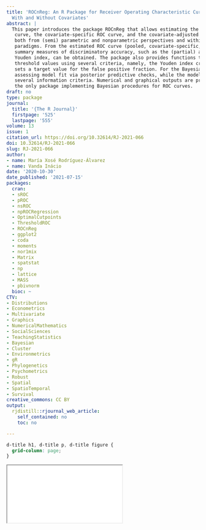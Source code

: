 ```yaml
---
title: 'ROCnReg: An R Package for Receiver Operating Characteristic Curve Inference
  With and Without Covariates'
abstract: |
  This paper introduces the package ROCnReg that allows estimating the pooled ROC
   curve, the covariate-specific ROC curve, and the covariate-adjusted ROC curve by different methods,
   both from (semi) parametric and nonparametric perspectives and within Bayesian and frequentist
   paradigms. From the estimated ROC curve (pooled, covariate-specific, or covariate-adjusted), several
   summary measures of discriminatory accuracy, such as the (partial) area under the ROC curve and the
   Youden index, can be obtained. The package also provides functions to obtain ROC-based optimal
   threshold values using several criteria, namely, the Youden index criterion and the criterion that
   sets a target value for the false positive fraction. For the Bayesian methods, we provide tools for
   assessing model fit via posterior predictive checks, while the model choice can be carried out via
   several information criteria. Numerical and graphical outputs are provided for all methods. This is
   the only package implementing Bayesian procedures for ROC curves.
draft: no
type: package
journal:
  title: '{The R Journal}'
  firstpage: '525'
  lastpage: '555'
volume: 13
issue: 1
citation_url: https://doi.org/10.32614/RJ-2021-066
doi: 10.32614/RJ-2021-066
slug: RJ-2021-066
author:
- name: María Xosé Rodríguez-Álvarez
- name: Vanda Inácio
date: '2020-10-30'
date_published: '2021-07-15'
packages:
  cran:
  - sROC
  - pROC
  - nsROC
  - npROCRegression
  - OptimalCutpoints
  - ThresholdROC
  - ROCnReg
  - ggplot2
  - coda
  - moments
  - nor1mix
  - Matrix
  - spatstat
  - np
  - lattice
  - MASS
  - pbivnorm
  bioc: ~
CTV:
- Distributions
- Econometrics
- Multivariate
- Graphics
- NumericalMathematics
- SocialSciences
- TeachingStatistics
- Bayesian
- Cluster
- Environmetrics
- gR
- Phylogenetics
- Psychometrics
- Robust
- Spatial
- SpatioTemporal
- Survival
creative_commons: CC BY
output:
  rjdistill::rjournal_web_article:
    self_contained: no
    toc: no

---
```


```css
d-title h1, d-title p, d-title figure {
  grid-column: page;
}
```

<div class="l-page">
  <object data="RJ-2021-066.pdf" type="application/pdf" style="height:955px;width:100%">
    <iframe src="RJ-2021-066.pdf"></iframe>
  </object>
</div>
